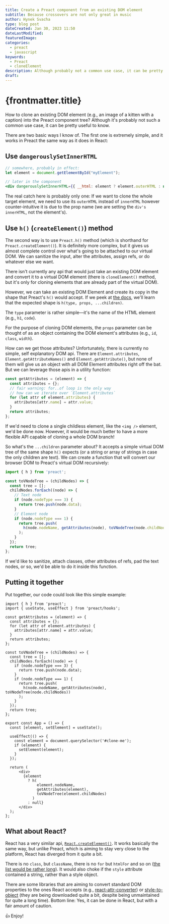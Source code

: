 ```yaml
---
title: Create a Preact component from an existing DOM element
subtitle: Because crossovers are not only great in music
author: Hynek Svacha
type: blog post
dateCreated: Jan 30, 2023 11:50
dateLastModified:
featuredImage:
categories:
  - preact
  - javascript
keywords:
  - Preact
  - cloneElement
description: Although probably not a common use case, it can be pretty useful to know how to create a Preact component from an existing DOM element. Preact's "h()" or "createElement()" method gives you complete control over what's going to be attached to your virtual DOM component.
draft:
---
```


# {frontmatter.title}

How to clone an existing DOM element (e.g., an image of a kitten with a caption) into the Preact component tree? Although it's probably not such a common use case, it can be pretty useful to know. 

There are two basic ways I know of. The first one is extremely simple, and it works in Preact the same way as it does in React:

## Use `dangerouslySetInnerHTML`

```jsx
// somewhere, probably in effect:
let element = document.getElementById("myElement");

// later in the component
<div dangerouslySetInnerHTML={{ __html: element ? element.outerHTML : null }}></div>
```

The real catch here is probably only one: If we want to clone the whole target element, we need to use its `outerHTML` instead of `innerHTML` however counter-intuitive it is due to the prop name (we are setting the `div's` `innerHTML`, not the element's).

## Use `h()` (`createElement()`) method

The second way is to use `Preact.h()` method (which is shorthand for `Preact.createElement()`). It is definitely more complex, but it gives us almost complete control over what's going to be attached to our virtual DOM. We can sanitize the input, alter the attributes, assign refs, or do whatever else we want.

There isn't currently any api that would just take an existing DOM element and convert it to a virtual DOM element (there is `cloneElement()` method, but it's only for cloning elements that are already part of the virtual DOM).

However, we can take an existing DOM Element and create its copy in the shape that Preact's `h()` would accept. If we peek at [the docs](https://preactjs.com/guide/v10/api-reference#h--createelement), we'll learn that the expected shape is `h(type, props, ...children)`.

The `type` parameter is rather simple—it's the name of the HTML element (e.g., `h1`, `code`).

For the purpose of cloning DOM elements, the `props` parameter can be thought of as an object containing the DOM element's attributes (e.g., `id`, `class`, `width`).

How can we get those attributes? Unfortunately, there is currently no simple, self explanatory DOM api. There are `Element.attributes`, `Element.getAttributeNames()` and `Element.getAttribute()`, but none of them will give us an object with all DOM Element attributes right off the bat. But we can leverage those apis in a utility function:

```js
const getAttributes = (element) => {
  const attributes = {};
  // fair warning: for..of loop is the only way 
  // how can we iterate over `Element.attributes`
  for (let attr of element.attributes) {
    attributes[attr.name] = attr.value;
  }
  return attributes;
};
```

If we'd need to clone a single childless element, like the `<img />` element, we'd be done now. However, it would be much better to have a more flexible API capable of cloning a whole DOM branch!

So what's the `...children` parameter about? It accepts a simple virtual DOM tree of the same shape `h()` expects (or a string or array of strings in case the only children are text). We can create a function that will convert our browser DOM to Preact's virtual DOM recursively:

```js
import { h } from 'preact';

const toVNodeTree = (childNodes) => {
  const tree = [];
  childNodes.forEach((node) => {
    // Text node
    if (node.nodeType === 3) {
      return tree.push(node.data);
    }
    // Element node
    if (node.nodeType === 1) {
      return tree.push(
        h(node.nodeName, getAttributes(node), toVNodeTree(node.childNodes))
      );
    }
  });
  return tree;
};
```

If we'd like to sanitize, attach classes, other attributes of refs, pad the text nodes, or so, we'd be able to do it inside this function.

## Putting it together

Put together, our code could look like this simple example:

```tsx
import { h } from 'preact';
import { useState, useEffect } from 'preact/hooks';

const getAttributes = (element) => {
  const attributes = {};
  for (let attr of element.attributes) {
    attributes[attr.name] = attr.value;
  }
  return attributes;
};

const toVNodeTree = (childNodes) => {
  const tree = [];
  childNodes.forEach((node) => {
    if (node.nodeType === 3) {
      return tree.push(node.data);
    }
    if (node.nodeType === 1) {
      return tree.push(
        h(node.nodeName, getAttributes(node), toVNodeTree(node.childNodes))
      );
    }
  });
  return tree;
};

export const App = () => {
  const [element, setElement] = useState();

  useEffect(() => {
    const element = document.querySelector('#clone-me');
    if (element) {
      setElement(element);
    }
  });

  return (
      <div>
        {element
          ? h(
              element.nodeName,
              getAttributes(element),
              toVNodeTree(element.childNodes)
            )
          : null}
      </div>
  );
};
```

## What about React?

React has a very similar api, [`React.createElement()`](https://beta.reactjs.org/reference/react/createElement#createelement). It works basically the same way, but unlike Preact, which is aiming to stay very close to the platform, React has diverged from it quite a bit.

There is no `class`, but `className`, there is no `for` but `htmlFor` and so on ([the list would be rather long](https://www.geeksforgeeks.org/attributes-that-work-differently-between-react-and-html/)). It would also choke if the `style` attribute contained a string, rather than a style object.

There are some libraries that are aiming to convert standard DOM properties to the ones React accepts (e.g., [react-attr-converter](https://www.npmjs.com/package/react-attr-converter)) or [style-to-object](https://www.npmjs.com/package/style-to-object) (they are being downloaded quite a bit, despite being unmaintained for quite a long time). Bottom line: Yes, it can be done in React, but with a fair amount of caution.

👍 Enjoy!